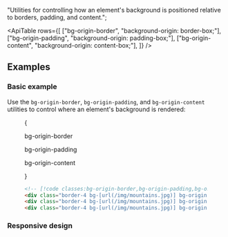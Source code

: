 
  "Utilities for controlling how an element's background is positioned relative to borders, padding, and content.";

<ApiTable
  rows={[
    ["bg-origin-border", "background-origin: border-box;"],
    ["bg-origin-padding", "background-origin: padding-box;"],
    ["bg-origin-content", "background-origin: content-box;"],
  ]}
/>

## Examples

### Basic example

Use the `bg-origin-border`, `bg-origin-padding`, and `bg-origin-content` utilities to control where an element's background is rendered:

<Figure>

<Example padding={false}>
  {
    <div className="flex scroll-p-8 overflow-scroll sm:block sm:overflow-visible">
      <div className="flex shrink-0 items-center justify-around gap-12 p-8 font-mono font-bold sm:gap-4">
        <div className="flex shrink-0 flex-col items-center">
          <p className="mb-3 text-center font-mono text-xs font-medium text-gray-500 dark:text-gray-400">
            bg-origin-border
          </p>
          <div className="h-24 w-24 rounded-lg border-4 border-dashed border-white/75 bg-gray-300 bg-[url(https://images.unsplash.com/photo-1554629947-334ff61d85dc?ixid=MnwxMjA3fDB8MHxwaG90by1wYWdlfHx8fGVufDB8fHx8&ixlib=rb-1.2.1&auto=format&fit=crop&w=1000&h=1000&q=90)] bg-cover bg-no-repeat bg-origin-border object-cover p-3 dark:border-white/40"></div>
        </div>
        <div className="flex shrink-0 flex-col items-center">
          <p className="mb-3 text-center font-mono text-xs font-medium text-gray-500 dark:text-gray-400">
            bg-origin-padding
          </p>
          <div className="h-24 w-24 rounded-lg border-4 border-dashed border-white/75 bg-gray-300 bg-[url(https://images.unsplash.com/photo-1554629947-334ff61d85dc?ixid=MnwxMjA3fDB8MHxwaG90by1wYWdlfHx8fGVufDB8fHx8&ixlib=rb-1.2.1&auto=format&fit=crop&w=1000&h=1000&q=90)] bg-cover bg-no-repeat bg-origin-padding object-cover p-3 dark:border-white/25 dark:bg-gray-700"></div>
        </div>
        <div className="flex shrink-0 flex-col items-center">
          <p className="mb-3 text-center font-mono text-xs font-medium text-gray-500 dark:text-gray-400">
            bg-origin-content
          </p>
          <div className="h-24 w-24 rounded-lg border-4 border-dashed border-white/75 bg-gray-300 bg-[url(https://images.unsplash.com/photo-1554629947-334ff61d85dc?ixid=MnwxMjA3fDB8MHxwaG90by1wYWdlfHx8fGVufDB8fHx8&ixlib=rb-1.2.1&auto=format&fit=crop&w=1000&h=1000&q=90)] bg-cover bg-no-repeat bg-origin-content object-cover p-3 dark:border-white/25 dark:bg-gray-700"></div>
        </div>
      </div>
    </div>
  }
</Example>

```html
<!-- [!code classes:bg-origin-border,bg-origin-padding,bg-origin-content] -->
<div class="border-4 bg-[url(/img/mountains.jpg)] bg-origin-border p-3 ..."></div>
<div class="border-4 bg-[url(/img/mountains.jpg)] bg-origin-padding p-3 ..."></div>
<div class="border-4 bg-[url(/img/mountains.jpg)] bg-origin-content p-3 ..."></div>
```

</Figure>

### Responsive design

<ResponsiveDesign property="background-origin" defaultClass="bg-origin-border" featuredClass="bg-origin-padding" />
